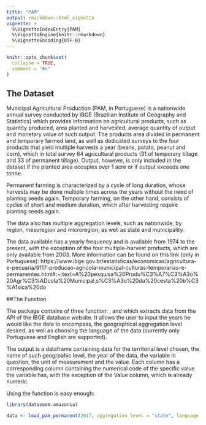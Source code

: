 ```yaml
---
title: "PAM"
output: rmarkdown::html_vignette
vignette: >
  %\VignetteIndexEntry{PAM}
  %\VignetteEngine{knitr::rmarkdown}
  %\VignetteEncoding{UTF-8}
---
```


```r
knitr::opts_chunk$set(
  collapse = TRUE,
  comment = "#>"
)
```
## The Dataset

Municipal Agricultural Production (PAM, in Portuguese) is a nationwide annual survey conducted by IBGE (Brazilian Institute of Geography and Statistics) which provides information on agricultural products, such as quantity produced, area planted and harvested, average quantity of output and monetary value of such output. The products area divided in permanent and temporary farmed land, as well as dedicated surveys to the four products that yield multiple harvests a year (beans, potato, peanut and corn), which in total survey 64 agricultural products (31 of temporary tillage and 33 of permanent tillage). Output, however, is only included in the dataset if the planted area occupies over 1 acre or if output exceeds one tonne. 

Permanent farming is characterized by a cycle of long duration, whose harvests may be done  multiple times across the years without the need of planting seeds again. Temporary farming, on the other hand, consists of cycles of short and medium duration, which after harvesting require planting seeds again.

The data also has multiple aggregation levels, such as nationwide, by region, mesoregion and microregion, as well as state and municipality. 

The data available has a yearly frequency and is available from 1974 to the present, with the exception of the four multiple-harvest products, which are only available from 2003. More information can be found on this link (only in Portuguese): https://www.ibge.gov.br/estatisticas/economicas/agricultura-e-pecuaria/9117-producao-agricola-municipal-culturas-temporarias-e-permanentes.html#:~:text=A%20pesquisa%20Produ%C3%A7%C3%A3o%20Agr%C3%ADcola%20Municipal,s%C3%A3o%20da%20cesta%20b%C3%A1sica%20do 

##The Function

The package contains of three function: \code{load_pam_permanent}, \code{load_pam_temporary} and \code{load_pam_main} which extracts data from the API of the IBGE database website. It allows the user to input the years he would like the data to encompass, the geographical aggregation level desired, as well as choosing the language of the data (currently only Portuguese and English are supported). 

The output is a  dataframe containing data for the territorial level chosen, the name of such geogrpahic level, the year of the data, the variable in question, the unit of measurement and the value. Each column has a corresponding column containing the numerical code of the specific value the variable has, with the exception of the Value column, which is already numeric. 

Using the function is easy enough:

```r
library(datazoom.amazonia)

data <- load_pam_permanent(2017, aggregation_level = "state", language = "eng")

```
